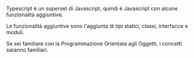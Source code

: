 Typescript è un superset di Javascript, quindi è Javascript con alcune funzionalità aggiuntive.

Le funzionalità aggiuntive sono l'aggiunta di tipi statici, classi, interfacce e moduli.

Se sei familiare con la Programmazione Orientata agli Oggetti, i concetti saranno familiari.

